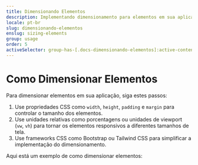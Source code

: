 ```yaml
---
title: Dimensionando Elementos
description: Implementando dimensionamento para elementos em sua aplicação
locale: pt-br
slug: dimensionando-elementos
enslug: sizing-elements
group: usage
order: 5
activeSelector: group-has-[.docs-dimensionando-elementos]:active-content
---
```


# Como Dimensionar Elementos

Para dimensionar elementos em sua aplicação, siga estes passos:

1. Use propriedades CSS como `width`, `height`, `padding` e `margin` para controlar o tamanho dos elementos.
2. Use unidades relativas como porcentagens ou unidades de viewport (`vw`, `vh`) para tornar os elementos responsivos a diferentes tamanhos de tela.
3. Use frameworks CSS como Bootstrap ou Tailwind CSS para simplificar a implementação do dimensionamento.

Aqui está um exemplo de como dimensionar elementos:
